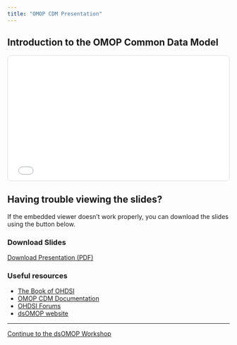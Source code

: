 ```yaml
---
title: "OMOP CDM Presentation"
---
```


## Introduction to the OMOP Common Data Model

<div style="position: relative; padding-bottom: 56.25%; height: 0; overflow: hidden; max-width: 100%; background: #f0f0f0; border: 1px solid #ddd; border-radius: 8px;">
  <iframe 
    src="dsomop_slides.pdf" 
    style="position: absolute; top: 0; left: 0; width: 100%; height: 100%; border: none;"
    title="OMOP CDM Presentation Slides">
  </iframe>
</div>

::: {.callout-tip}
## Having trouble viewing the slides?
If the embedded viewer doesn't work properly, you can download the slides using the button below.
:::

### Download Slides

::: {.text-center .mt-4}
<a href="dsomop_slides.pdf" download class="btn btn-primary">
<i class="bi bi-download"></i> Download Presentation (PDF)
</a>
:::

### Useful resources

- [The Book of OHDSI](https://ohdsi.github.io/TheBookOfOhdsi/)
- [OMOP CDM Documentation](https://ohdsi.github.io/CommonDataModel/)
- [OHDSI Forums](https://forums.ohdsi.org/)
- [dsOMOP website](https://isglobal-brge.github.io/dsOMOP)

---

::: {.text-center .mt-5}
<a href="dsomop.Rmd" class="btn btn-primary">Continue to the dsOMOP Workshop</a>
:::
